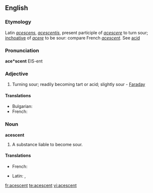 ==English==

===Etymology===
Latin ''[[acescens]]'', ''[[acescentis]]'', present participle of ''[[acescere]]'' to turn sour; [[inchoative]] of ''[[acere]]'' to be sour: compare French ''[[acescent]]''. See [[acid]]

===Pronunciation===
'''ace*scent'''
EIS-ent

===Adjective===
{{infl|en|adjective}}

# Turning sour; readily becoming tart or acid; slightly sour - [[Faraday]]

====Translations====
{{trans-top|turning sour}}
* Bulgarian: {{t|bg|вкиснат|sc=Cyrl}}
*French: {{t-|fr|ascescent}}
{{trans-mid}}
{{trans-bottom}}

===Noun===
'''acescent'''

# A substance liable to become sour.

====Translations====
{{trans-top|a substance liable to become sour}}
*French: {{t+|fr|acescent}}
{{trans-mid}}
*Latin: {{t-|la|acescens}}, {{t-|la|acescentis}}
{{trans-bottom}}

[[fr:acescent]]
[[te:acescent]]
[[vi:acescent]]